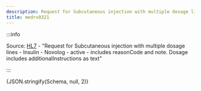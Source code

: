 ```yaml
---
description: Request for Subcutaneous injection with multiple dosage lines - Insulin - Novolog - active - includes reasonCode and note. Dosage includes additionalInstructions as text
title: medrx0321
---
```



:::info

Source: [HL7](https://www.hl7.org/fhir/medicationrequest0321.html) - "Request for Subcutaneous injection with multiple dosage lines - Insulin - Novolog - active - includes reasonCode and note. Dosage includes additionalInstructions as text"

:::

<Tabs>
  <TabItem value="text" label="Human readable text" default>
    <MultipleDosagesToText dosages={Schema} config={{}} />
  </TabItem>
  <TabItem value="json" label="Dosage">
    <CodeBlock language="json">{JSON.stringify(Schema, null, 2)}</CodeBlock>
  </TabItem>
</Tabs>
